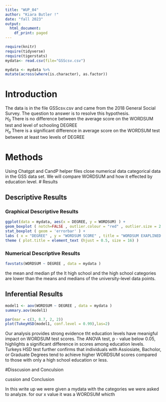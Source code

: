 ```yaml
---
title: "WUP_04"
author: "Kiara Butler !"
date: "fall 2023"
output:
  html_document:
    df_print: paged
---
```


```r
require(knitr)
require(tidyverse)
require(tigerstats)
mydata<- read.csv(file="GSScsv.csv")
```


```r
mydata <- mydata %>%
mutate(across(where(is.character), as.factor))
```
# Introduction

<!--In this section you explain what you are trying to show.  Where did the data come from?  What is the research or other question you are trying to answer?!-->

The data is in the file GSScsv.csv and came from the 2018 General Social Survey.  The question to answer is to resolve this hypothesis.  
$H_0$ There is no difference between the average score on the WORDSUM test and level of schooling DEGREE  
$H_a$ There is a significant difference in average score on the WORDSUM test between at least two levels of DEGREE  

# Methods

<!--Mention that you intend to use chatGPT to the greatest extent possible. Give credit to chatGPT when you use it to create code in your report. Decide on your methods:  use "variable analysis" or other appropriate descriptors.  Make sure to choose at least one graphical method and at least one numerical method.!-->

Using Chatgpt and CandP helper files close numerical data categorical data in the GSS data set. We will compare WORDSUM and how it effected by education level.
# Results

<!--Divide this section into two sub-sections:  One for your descriptive  results and one for your inferential results.!-->

## Descriptive Results

### Graphical Descriptive Results

<!--Graphical results here.  Make sure to show your code.  Provide appropriate labels for axes, giving units if possible, and provide a good title for the graph, too.  Use the graphical results to describe the patterns if any that exist in the data as focused toward the research question!-->



```r
ggplot(data = mydata, aes(x = DEGREE, y = WORDSUM) ) +
geom_boxplot ( notch=FALSE , outlier.colour = "red" , outlier.size = 2 , fill = "darkgray" ) +
stat_boxplot ( geom = 'errorbar' ) +
labs ( x = "DEGREE" , y = "WORDSUM SCORE" , title = "WORDSUM EXAPLINED BY DEGREE" ) +
theme ( plot.title = element_text (hjust = 0.5, size = 16) )
```


### Numerical Descriptive Results


<!--Numerical results go here. Use the numerical results to describe the patterns if any that exist in the data as focused toward the research question!-->

```r
favstats(WORDSUM ~ DEGREE , data = mydata )
```

the mean and median pf the lt high school and the high school categories are lower than the means and medians of the university-level data points.

## Inferential Results

<!--State hypothesis clearly.  Make sure your discussion of the inferential test covers all the aspects that the test output produces, such as test statistic, p-value etc.  Make a decision about the null hypothesis, explain the assumptions on which the selected test/procedure was based, and why the chosen procedure satisfys the assumptions and is appropriate to answer the research question!-->



```r
model1 <- aov(WORDSUM ~ DEGREE , data = mydata )
summary.aov(model1)
```


```r
par(mar = c(3, 8.7, 2, 2))
plot(TukeyHSD(model1, conf.level = 0.99),las=2)
```

Our analysis provides strong evidence tht education levels have meanigful impact on WORDSUM test scores. The ANOVA test, p - value below 0.05, highlights a significant difference in scores among education levels. Turkeys HSD test further confirms that individuals with Assiosiate, Bacholor, or Graduate Degrees tend to achieve higher WORDSUM scores compared to those with only a high school education or less.

#Disscusion and Conculsion 

<!--Discussion and conclusion here. If you found a relationship be sure to consider whether the relationship occurs because one of the variavbles causes the other, or whether they perhasps are related for some other reason. Watch the chapter 6 videos from the GeorgeTown videos collection.!-->cussion and Conclusion

In this write up we were given a mydata with the categories we were asked to analyze. for our x value it was a WORDSUM whicth


